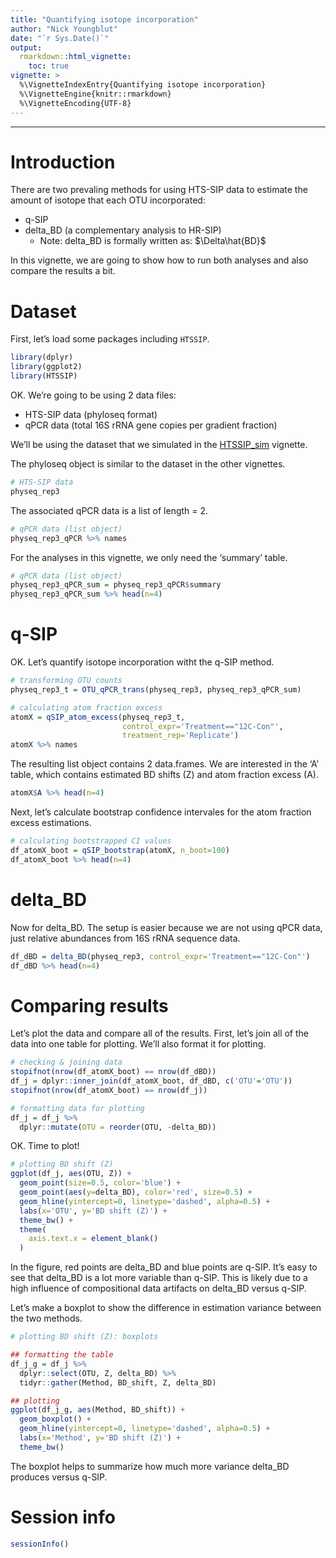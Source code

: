 ```yaml
---
title: "Quantifying isotope incorporation"
author: "Nick Youngblut"
date: "`r Sys.Date()`"
output: 
  rmarkdown::html_vignette:
    toc: true
vignette: >
  %\VignetteIndexEntry{Quantifying isotope incorporation}
  %\VignetteEngine{knitr::rmarkdown}
  %\VignetteEncoding{UTF-8}
---
```


***

# Introduction

There are two prevaling methods for using HTS-SIP data to estimate the amount of isotope that each OTU incorporated: 

* q-SIP
* delta_BD (a complementary analysis to HR-SIP)
    * Note: delta_BD is formally written as: $\Delta\hat{BD}$ 

In this vignette, we are going to show how to run both analyses and also compare the results a bit.

# Dataset 

First, let's load some packages including `HTSSIP`. 

```r
library(dplyr)
library(ggplot2)
library(HTSSIP)
```

OK. We're going to be using 2 data files: 

* HTS-SIP data (phyloseq format)
* qPCR data (total 16S rRNA gene copies per gradient fraction)

We'll be using the dataset that we simulated in the [HTSSIP_sim](./HTSSIP_sim.html) vignette.

The phyloseq object is similar to the dataset in the other vignettes.

```r
# HTS-SIP data
physeq_rep3
```

The associated qPCR data is a list of length = 2. 

```r
# qPCR data (list object)
physeq_rep3_qPCR %>% names
```

For the analyses in this vignette, we only need the 'summary' table.

```r
# qPCR data (list object)
physeq_rep3_qPCR_sum = physeq_rep3_qPCR$summary
physeq_rep3_qPCR_sum %>% head(n=4)
```

# q-SIP

OK. Let's quantify isotope incorporation witht the q-SIP method. 

```r
# transforming OTU counts
physeq_rep3_t = OTU_qPCR_trans(physeq_rep3, physeq_rep3_qPCR_sum)

# calculating atom fraction excess
atomX = qSIP_atom_excess(physeq_rep3_t,
                         control_expr='Treatment=="12C-Con"',
                         treatment_rep='Replicate')
atomX %>% names
```

The resulting list object contains 2 data.frames. We are interested in the 'A' table, which contains estimated BD shifts (Z) and atom fraction excess (A). 

```r
atomX$A %>% head(n=4)
```

Next, let's calculate bootstrap confidence intervales for the atom fraction excess estimations. 

```r
# calculating bootstrapped CI values
df_atomX_boot = qSIP_bootstrap(atomX, n_boot=100)
df_atomX_boot %>% head(n=4)
```


# delta_BD

Now for delta_BD. The setup is easier because we are not using qPCR data, just relative abundances from 16S rRNA sequence data.

```r
df_dBD = delta_BD(physeq_rep3, control_expr='Treatment=="12C-Con"')
df_dBD %>% head(n=4)
```


# Comparing results

Let's plot the data and compare all of the results. First, let's join all of the data into one table for plotting. We'll also format it for plotting. 

```r
# checking & joining data 
stopifnot(nrow(df_atomX_boot) == nrow(df_dBD))
df_j = dplyr::inner_join(df_atomX_boot, df_dBD, c('OTU'='OTU'))
stopifnot(nrow(df_atomX_boot) == nrow(df_j))

# formatting data for plotting
df_j = df_j %>%
  dplyr::mutate(OTU = reorder(OTU, -delta_BD))
```

OK. Time to plot!

```r
# plotting BD shift (Z)
ggplot(df_j, aes(OTU, Z)) +
  geom_point(size=0.5, color='blue') +
  geom_point(aes(y=delta_BD), color='red', size=0.5) +
  geom_hline(yintercept=0, linetype='dashed', alpha=0.5) +
  labs(x='OTU', y='BD shift (Z)') +
  theme_bw() +
  theme(
    axis.text.x = element_blank()
  )
```

In the figure, red points are delta_BD and blue points are q-SIP. It's easy to see that delta_BD is a lot more variable than q-SIP. This is likely due to a high influence of compositional data artifacts on delta_BD versus q-SIP.

Let's make a boxplot to show the difference in estimation variance between the two methods.

```r
# plotting BD shift (Z): boxplots

## formatting the table
df_j_g = df_j %>%
  dplyr::select(OTU, Z, delta_BD) %>%
  tidyr::gather(Method, BD_shift, Z, delta_BD)

## plotting 
ggplot(df_j_g, aes(Method, BD_shift)) +
  geom_boxplot() +
  geom_hline(yintercept=0, linetype='dashed', alpha=0.5) +
  labs(x='Method', y='BD shift (Z)') +
  theme_bw() 
```

The boxplot helps to summarize how much more variance delta_BD produces versus q-SIP.

# Session info

```r
sessionInfo()
```
